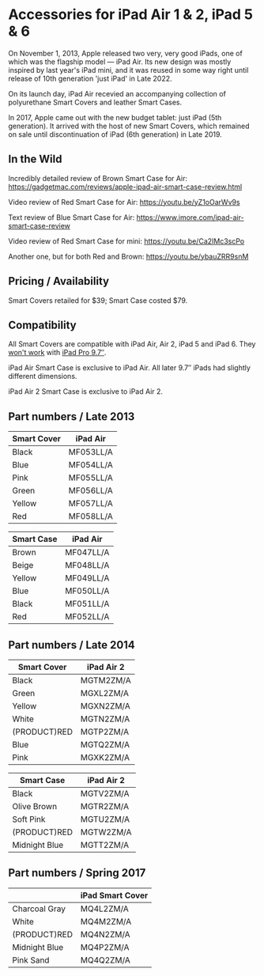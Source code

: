 # Accessories for iPad Air 1 & 2, iPad 5 & 6

On November 1, 2013, Apple released two very, very good iPads, one of which was the flagship model — iPad Air.
Its new design was mostly inspired by last year's iPad mini, and it was reused in some way right until release of 10th generation 'just iPad' in Late 2022.

On its launch day, iPad Air recevied an accompanying collection of polyurethane Smart Covers and leather Smart Cases.

In 2017, Apple came out with the new budget tablet: just iPad (5th generation). It arrived with the host of new Smart Covers, which remained on sale until discontinuation of iPad (6th generation) in Late 2019.

## In the Wild

Incredibly detailed review of Brown Smart Case for Air: https://gadgetmac.com/reviews/apple-ipad-air-smart-case-review.html

Video review of Red Smart Case for Air: https://youtu.be/yZ1oOarWv9s

Text review of Blue Smart Case for Air: https://www.imore.com/ipad-air-smart-case-review

Video review of Red Smart Case for mini: https://youtu.be/Ca2IMc3scPo

Another one, but for both Red and Brown: https://youtu.be/ybauZRR9snM

## Pricing / Availability

Smart Covers retailed for $39; Smart Case costed $79.

## Compatibility

All Smart Covers are compatible with iPad Air, Air 2, iPad 5 and iPad 6. They [won't work](https://www.businessinsider.com/old-apple-smart-covers-wont-work-with-new-ipads-because-of-magnets-2016-4) with [iPad Pro 9.7″](/ipad_pro97).

iPad Air Smart Case is exclusive to iPad Air. All later 9.7″ iPads had slightly different dimensions.

iPad Air 2 Smart Case is exclusive to iPad Air 2.

## Part numbers / Late 2013

| Smart Cover | iPad Air  |
| ----------- | --------- |
| Black       | MF053LL/A |
| Blue        | MF054LL/A |
| Pink        | MF055LL/A |
| Green       | MF056LL/A |
| Yellow      | MF057LL/A |
| Red         | MF058LL/A |

| Smart Case | iPad Air  |
| ---------- | --------- |
| Brown      | MF047LL/A |
| Beige      | MF048LL/A |
| Yellow     | MF049LL/A |
| Blue       | MF050LL/A |
| Black      | MF051LL/A |
| Red        | MF052LL/A |

## Part numbers / Late 2014

| Smart Cover  | iPad Air 2 |
| ------------ | ---------- |
| Black        | MGTM2ZM/A  |
| Green        | MGXL2ZM/A  |
| Yellow       | MGXN2ZM/A  |
| White        | MGTN2ZM/A  |
| (PRODUCT)RED | MGTP2ZM/A  |
| Blue         | MGTQ2ZM/A  |
| Pink         | MGXK2ZM/A  |

| Smart Case    | iPad Air 2 |
| ------------- | ---------- |
| Black         | MGTV2ZM/A  |
| Olive Brown   | MGTR2ZM/A  |
| Soft Pink     | MGTU2ZM/A  |
| (PRODUCT)RED  | MGTW2ZM/A  |
| Midnight Blue | MGTT2ZM/A  |

## Part numbers / Spring 2017

|               | iPad Smart Cover |
| ------------- | ---------------- |
| Charcoal Gray | MQ4L2ZM/A        |
| White         | MQ4M2ZM/A        |
| (PRODUCT)RED  | MQ4N2ZM/A        |
| Midnight Blue | MQ4P2ZM/A        |
| Pink Sand     | MQ4Q2ZM/A        |
